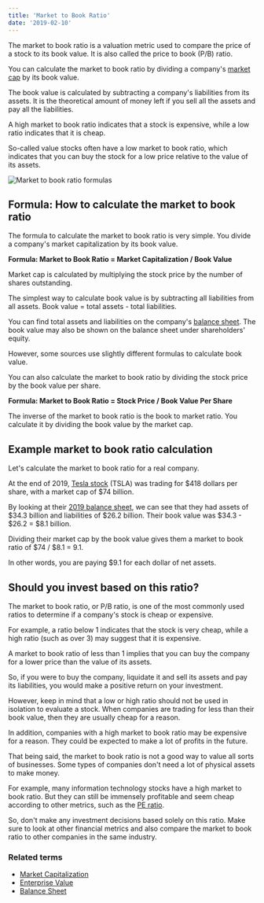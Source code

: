 ```yaml
---
title: 'Market to Book Ratio'
date: '2019-02-10'
---
```


The market to book ratio is a valuation metric used to compare the price of a stock to its book value. It is also called the price to book (P/B) ratio.

You can calculate the market to book ratio by dividing a company's [market cap](/term/market-capitalization/) by its book value.

The book value is calculated by subtracting a company's liabilities from its assets. It is the theoretical amount of money left if you sell all the assets and pay all the liabilities.

A high market to book ratio indicates that a stock is expensive, while a low ratio indicates that it is cheap.

So-called value stocks often have a low market to book ratio, which indicates that you can buy the stock for a low price relative to the value of its assets.

![Market to book ratio formulas](https://stockanalysis.com/wp-content/uploads/2020/02/market-to-book-ratio.png)

## Formula: How to calculate the market to book ratio

The formula to calculate the market to book ratio is very simple. You divide a company's market capitalization by its book value.

**Formula: Market to Book Ratio = Market Capitalization / Book Value**

Market cap is calculated by multiplying the stock price by the number of shares outstanding.

The simplest way to calculate book value is by subtracting all liabilities from all assets. Book value = total assets - total liabilities.

You can find total assets and liabilities on the company's [balance sheet](/term/balance-sheet/). The book value may also be shown on the balance sheet under shareholders' equity.

However, some sources use slightly different formulas to calculate book value.

You can also calculate the market to book ratio by dividing the stock price by the book value per share.

**Formula: Market to Book Ratio = Stock Price / Book Value Per Share**

The inverse of the market to book ratio is the book to market ratio. You calculate it by dividing the book value by the market cap.

## Example market to book ratio calculation

Let's calculate the market to book ratio for a real company.

At the end of 2019, [Tesla stock](/stocks/tsla/) (TSLA) was trading for $418 dollars per share, with a market cap of $74 billion.

By looking at their [2019 balance sheet](/stocks/tsla/financials/balance-sheet/), we can see that they had assets of $34.3 billion and liabilities of $26.2 billion. Their book value was $34.3 - $26.2 = $8.1 billion.

Dividing their market cap by the book value gives them a market to book ratio of $74 / $8.1 = 9.1.

In other words, you are paying $9.1 for each dollar of net assets.

## Should you invest based on this ratio?

The market to book ratio, or P/B ratio, is one of the most commonly used ratios to determine if a company's stock is cheap or expensive.

For example, a ratio below 1 indicates that the stock is very cheap, while a high ratio (such as over 3) may suggest that it is expensive.

A market to book ratio of less than 1 implies that you can buy the company for a lower price than the value of its assets.

So, if you were to buy the company, liquidate it and sell its assets and pay its liabilities, you would make a positive return on your investment.

However, keep in mind that a low or high ratio should not be used in isolation to evaluate a stock. When companies are trading for less than their book value, then they are usually cheap for a reason.

In addition, companies with a high market to book ratio may be expensive for a reason. They could be expected to make a lot of profits in the future.

That being said, the market to book ratio is not a good way to value all sorts of businesses. Some types of companies don't need a lot of physical assets to make money.

For example, many information technology stocks have a high market to book ratio. But they can still be immensely profitable and seem cheap according to other metrics, such as the [PE ratio](/term/pe-ratio/).

So, don't make any investment decisions based solely on this ratio. Make sure to look at other financial metrics and also compare the market to book ratio to other companies in the same industry.

### Related terms

-  [Market Capitalization](/term/market-capitalization/)
-  [Enterprise Value](/term/enterprise-value/)
-  [Balance Sheet](/term/balance-sheet/)
